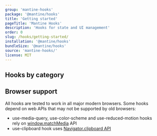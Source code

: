 ```yaml
---
group: 'mantine-hooks'
package: '@mantine/hooks'
title: 'Getting started'
pageTitle: 'Mantine Hooks'
description: 'Hooks for state and UI management'
order: 0
slug: /hooks/getting-started/
installation: '@mantine/hooks'
bundleSize: '@mantine/hooks'
source: 'mantine-hooks/'
license: MIT
---
```



## Hooks by category

<HooksGroups />

## Browser support

All hooks are tested to work in all major modern browsers. Some hooks depend on web APIs that may not be supported by old browsers:

- use-media-query, use-color-scheme and use-reduced-motion hooks rely on [window.matchMedia](https://developer.mozilla.org/en-US/docs/Web/API/Window/matchMedia)
  API
- use-clipboard hook uses [Navigator.clipboard API](https://developer.mozilla.org/en-US/docs/Web/API/Navigator/clipboard)
